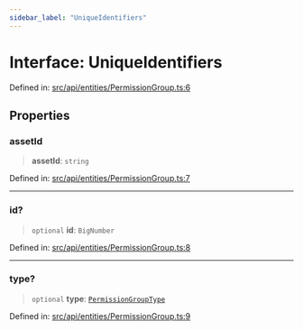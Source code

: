 ```yaml
---
sidebar_label: "UniqueIdentifiers"
---
```


# Interface: UniqueIdentifiers

Defined in: [src/api/entities/PermissionGroup.ts:6](https://github.com/PolymeshAssociation/polymesh-sdk/blob/bee6a2fe7a8ce5db42a6982e793782182cde2153/src/api/entities/PermissionGroup.ts#L6)

## Properties

### assetId

> **assetId**: `string`

Defined in: [src/api/entities/PermissionGroup.ts:7](https://github.com/PolymeshAssociation/polymesh-sdk/blob/bee6a2fe7a8ce5db42a6982e793782182cde2153/src/api/entities/PermissionGroup.ts#L7)

***

### id?

> `optional` **id**: `BigNumber`

Defined in: [src/api/entities/PermissionGroup.ts:8](https://github.com/PolymeshAssociation/polymesh-sdk/blob/bee6a2fe7a8ce5db42a6982e793782182cde2153/src/api/entities/PermissionGroup.ts#L8)

***

### type?

> `optional` **type**: [`PermissionGroupType`](../../types/enumerations/PermissionGroupType.mdx)

Defined in: [src/api/entities/PermissionGroup.ts:9](https://github.com/PolymeshAssociation/polymesh-sdk/blob/bee6a2fe7a8ce5db42a6982e793782182cde2153/src/api/entities/PermissionGroup.ts#L9)

